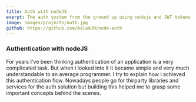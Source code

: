 ```yaml
---
title: Auth with nodeJS
exerpt: The auth system from the ground up using nodejs and JWT tokens.
image: images/projects/auth.jpg
github: https://github.com/AslamJM/node-auth
---
```


### Authentication with nodeJS

For years I've been thinking authentication of an application is a very complicated task. But when i looked into it it became simple and very much understandable to an average programmer. I try to explain how i achieved this authentication flow. Nowadays people go for thirparty libraries and services for the auth solution but building this helped me to grasp some important concepts behind the scenes.
